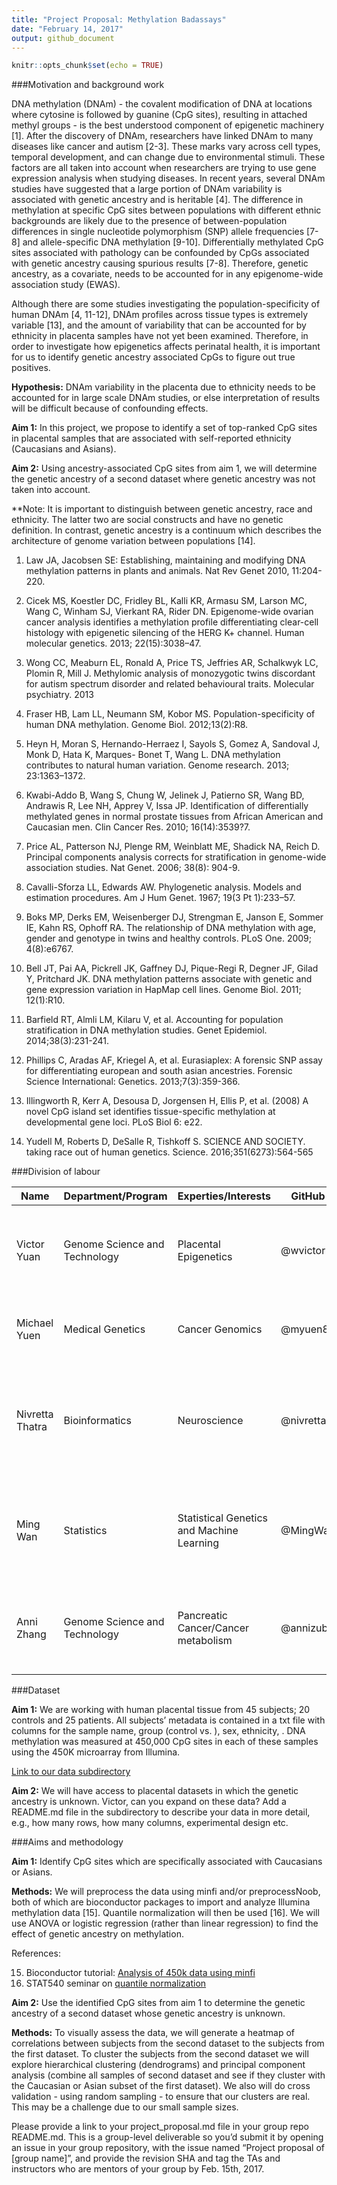 ```yaml
---
title: "Project Proposal: Methylation Badassays"
date: "February 14, 2017"
output: github_document
---
```


```r
knitr::opts_chunk$set(echo = TRUE)
```

###Motivation and background work

DNA methylation (DNAm) - the covalent modification of DNA at locations where cytosine is followed by guanine (CpG sites), resulting in attached methyl groups - is the best understood component of epigenetic machinery [1]. After the discovery of DNAm, researchers have linked DNAm to many diseases like cancer and autism [2-3]. These marks vary across cell types, temporal development, and can change due to environmental stimuli. These factors are all taken into account when researchers are trying to use gene expression analysis when studying diseases. In recent years, several DNAm studies have suggested that a large portion of DNAm variability is associated with genetic ancestry and is heritable [4]. The difference in methylation at specific  CpG sites between populations with different ethnic backgrounds  are likely due to the presence of between-population differences in single nucleotide polymorphism (SNP) allele frequencies [7-8] and allele-specific DNA methylation [9-10]. Differentially methylated CpG sites associated with pathology can be confounded by CpGs associated with genetic ancestry causing spurious results [7-8]. Therefore, genetic ancestry, as a covariate, needs to be accounted for in any epigenome-wide association study (EWAS). 

Although there are some studies investigating the population-specificity of human DNAm [4, 11-12], DNAm profiles across tissue types is extremely variable [13], and the amount of variability that can be accounted for by ethnicity in placenta samples have not yet been examined. Therefore, in order to investigate how epigenetics affects perinatal health, it is important for us to identify genetic ancestry associated CpGs to figure out  true positives. 

**Hypothesis:** DNAm variability in the placenta due to ethnicity needs to be accounted for in large scale DNAm studies, or else interpretation of results will be difficult because of confounding effects.

**Aim 1:** In this project, we propose to identify a set of top-ranked CpG sites in placental samples that are associated with self-reported ethnicity (Caucasians and Asians).

**Aim 2:** Using ancestry-associated CpG sites from aim 1, we will determine the genetic ancestry of a second dataset where genetic ancestry was not taken into account. 

**Note: It is important to distinguish between genetic ancestry, race and ethnicity. The latter two are social constructs and have no genetic definition. In contrast, genetic ancestry is a continuum which describes the architecture of genome variation between populations [14].

1. Law JA, Jacobsen SE: Establishing, maintaining and modifying DNA methylation patterns in plants and animals. Nat Rev Genet 2010, 11:204-220.

2. Cicek MS, Koestler DC, Fridley BL, Kalli KR, Armasu SM, Larson MC, Wang C, Winham SJ, Vierkant RA, Rider DN. Epigenome-wide ovarian cancer analysis identifies a methylation profile differentiating clear-cell histology with epigenetic silencing of the HERG K+ channel. Human molecular genetics. 2013; 22(15):3038–47.

3. Wong CC, Meaburn EL, Ronald A, Price TS, Jeffries AR, Schalkwyk LC, Plomin R, Mill J.
Methylomic analysis of monozygotic twins discordant for autism spectrum disorder and related behavioural traits. Molecular psychiatry. 2013

4. Fraser HB, Lam LL, Neumann SM, Kobor MS. Population-specificity of human DNA methylation. Genome Biol. 2012;13(2):R8.

5. Heyn H, Moran S, Hernando-Herraez I, Sayols S, Gomez A, Sandoval J, Monk D, Hata K, Marques- Bonet T, Wang L. DNA methylation contributes to natural human variation. Genome research. 2013; 23:1363–1372.

6. Kwabi-Addo B, Wang S, Chung W, Jelinek J, Patierno SR, Wang BD, Andrawis R, Lee NH, Apprey V, Issa JP. Identification of differentially methylated genes in normal prostate tissues from African American and Caucasian men. Clin Cancer Res. 2010; 16(14):3539?7.

7. Price AL, Patterson NJ, Plenge RM, Weinblatt ME, Shadick NA, Reich D. Principal components analysis corrects for stratification in genome-wide association studies. Nat Genet. 2006; 38(8): 904-9.

8. Cavalli-Sforza LL, Edwards AW. Phylogenetic analysis. Models and estimation procedures. Am J Hum Genet. 1967; 19(3 Pt 1):233–57.

9. Boks MP, Derks EM, Weisenberger DJ, Strengman E, Janson E, Sommer IE, Kahn RS, Ophoff RA. The relationship of DNA methylation with age, gender and genotype in twins and healthy controls. PLoS One. 2009; 4(8):e6767.

10. Bell JT, Pai AA, Pickrell JK, Gaffney DJ, Pique-Regi R, Degner JF, Gilad Y, Pritchard JK. DNA methylation patterns associate with genetic and gene expression variation in HapMap cell lines. Genome Biol. 2011; 12(1):R10.

11. Barfield RT, Almli LM, Kilaru V, et al. Accounting for population stratification in DNA methylation studies. Genet Epidemiol. 2014;38(3):231-241.

12. Phillips C, Aradas AF, Kriegel A, et al. Eurasiaplex: A forensic SNP assay for differentiating european and south asian ancestries. Forensic Science International: Genetics. 2013;7(3):359-366.

13. Illingworth R, Kerr A, Desousa D, Jorgensen H, Ellis P, et al. (2008) A novel CpG island set identifies tissue-specific methylation at developmental gene loci. PLoS Biol 6: e22. 

14. Yudell M, Roberts D, DeSalle R, Tishkoff S. SCIENCE AND SOCIETY. taking race out of human genetics. Science. 2016;351(6273):564-565

###Division of labour

| **Name** | **Department/Program** | **Experties/Interests** | **GitHub ID** | **Tasks** |
| ------------- | ------------- | ------------- | ------------- | ------------- |
| Victor Yuan | Genome Science and Technology | Placental Epigenetics | @wvictor14 | Proposal, first data peak, preprocessing, data normalization, Validation, Poster|
| Michael Yuen | Medical Genetics | Cancer Genomics | @myuen89 | preprocessing, data normalization, Progress report, Poster |
| Nivretta Thatra| Bioinformatics | Neuroscience | @nivretta | Proposal, first data peak, Statistical analysis (ID differentially methylated CpGs), Progress report, Poster |
| Ming Wan | Statistics | Statistical Genetics and Machine Learning | @MingWan10 | preprocessing, data normalization, Statistical analysis (ID differentially methylated CpGs), Poster |
| Anni Zhang | Genome Science and Technology | Pancreatic Cancer/Cancer metabolism | @annizubc | Proposal, Validation, Progress report, GitHub repository maintenance, Poster |

###Dataset

**Aim 1:** We are working with human placental tissue from 45 subjects; 20 controls and 25 patients. All subjects’ metadata is contained in a txt file with columns for the sample name, group (control vs. ), sex, ethnicity,  . DNA methylation was measured at 450,000 CpG sites in each of these samples using the 450K microarray from Illumina.

[Link to our data subdirectory](https://github.com/STAT540-UBC/team_Methylation-Badassays/tree/master/data)

**Aim 2:** We will have access to placental datasets in which the genetic ancestry is unknown. Victor, can you expand on these data?
Add a README.md file in the subdirectory to describe your data in more detail, e.g., how many rows, how many columns, experimental design etc.

###Aims and methodology

**Aim 1:** Identify CpG sites which are specifically associated with Caucasians or Asians. 

**Methods:** We will preprocess the data using minfi and/or preprocessNoob, both of which are bioconductor packages to import and analyze Illumina methylation data [15]. Quantile normalization will then be used [16]. We will use ANOVA or logistic regression (rather than linear regression) to find the effect of genetic ancestry on methylation. 

References: 

15. Bioconductor tutorial: [Analysis of 450k data using minfi](https://bioconductor.org/help/course-materials/2015/BioC2015/methylation450k.html#introduction)
16. STAT540 seminar on [quantile normalization](https://stat540-ubc.github.io/seminars/sm08_methylation.html)

**Aim 2:** Use the identified CpG sites from aim 1 to determine the genetic ancestry of a second dataset whose genetic ancestry is unknown. 

**Methods:** To visually assess the data, we will generate a heatmap of correlations between subjects from the second dataset to the subjects from the first dataset. To cluster the subjects from the second dataset we will explore hierarchical clustering (dendrograms) and principal component analysis (combine all samples of second dataset and see if they cluster with the Caucasian or Asian subset of the first dataset). We also will do cross validation - using random sampling - to ensure that our clusters are real. This may be a challenge due to our small sample sizes. 

Please provide a link to your project_proposal.md file in your group repo README.md. This is a group-level deliverable so you’d submit it by opening an issue in your group repository, with the issue named “Project proposal of [group name]”, and provide the revision SHA and tag the TAs and instructors who are mentors of your group by Feb. 15th, 2017.
